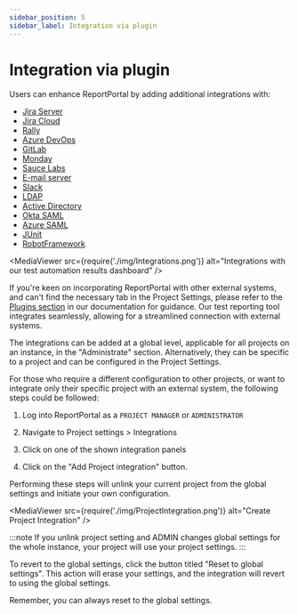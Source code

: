 ```yaml
---
sidebar_position: 5
sidebar_label: Integration via plugin
---
```


# Integration via plugin

Users can enhance ReportPortal by adding additional integrations with:
* [Jira Server](/plugins/AtlassianJiraServer)
* [Jira Cloud](/plugins/AtlassianJiraCloud)
* [Rally](/plugins/Rally)
* [Azure DevOps](/plugins/AzureDevOps)
* [GitLab](/plugins/GitLab)
* [Monday](/plugins/Monday)
* [Sauce Labs](/plugins/SauceLabs)
* [E-mail server](/plugins/EmailServer)
* [Slack](/plugins/Slack)
* [LDAP](/plugins/authorization/LDAP)
* [Active Directory](/plugins/authorization/ActiveDirectory)
* [Okta SAML](/plugins/authorization/SamlProviders/OktaSaml)
* [Azure SAML](/plugins/authorization/SamlProviders/AzureSaml)
* [JUnit](/plugins/JUnit)
* [RobotFramework](/plugins/RobotFramework)

<MediaViewer src={require('./img/Integrations.png')} alt="Integrations with our test automation results dashboard" />

If you're keen on incorporating ReportPortal with other external systems, and can't find the necessary tab in the Project Settings, please refer to the [Plugins section](/plugins/) in our documentation for guidance. Our test reporting tool integrates seamlessly, allowing for a streamlined connection with external systems.

The integrations can be added at a global level, applicable for all projects on an instance, in the "Administrate" section. Alternatively, they can be specific to a project and can be configured in the Project Settings.

For those who require a different configuration to other projects, or want to integrate only their specific project with an external system, the following steps could be followed:

1. Log into ReportPortal as a `PROJECT MANAGER` or `ADMINISTRATOR`

2. Navigate to Project settings > Integrations

3. Click on one of the shown integration panels

4. Click on the "Add Project integration" button.

Performing these steps will unlink your current project from the global settings and initiate your own configuration.

<MediaViewer src={require('./img/ProjectIntegration.png')} alt="Create Project Integration" />

:::note
If you unlink project setting and ADMIN changes global settings for the whole instance, your project will use your project settings.
:::

To revert to the global settings, click the button titled "Reset to global settings". This action will erase your settings, and the integration will revert to using the global settings.

Remember, you can always reset to the global settings.
